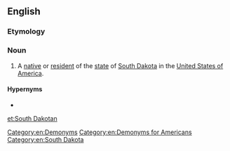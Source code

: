 ==English==

===Etymology===
{{suffix|South Dakota|an|lang=en}}

===Noun===
{{en-noun}}

# A [[native]] or [[resident]] of the [[state]] of [[South Dakota]] in the [[United States of America]].

====Hypernyms====
* {{l|en|American}}

[[Category:en:Demonyms]]
[[Category:en:Demonyms for Americans]]
[[Category:en:South Dakota]]

[[et:South Dakotan]]